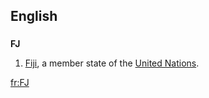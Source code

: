 {{also|fJ|.fj}}
==English==

==={{abbreviation}}===
'''FJ'''

# [[Fiji]], a member state of the [[United Nations]].

[[fr:FJ]]